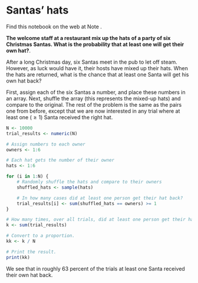 # Santas' hats


Find this notebook on the web at Note .

**The welcome staff at a restaurant mix up the hats of a party of six
Christmas Santas. What is the probability that at least one will get
their own hat?**.

After a long Christmas day, six Santas meet in the pub to let off steam.
However, as luck would have it, their hosts have mixed up their hats.
When the hats are returned, what is the chance that at least one Santa
will get his own hat back?

First, assign each of the six Santas a number, and place these numbers
in an array. Next, shuffle the array (this represents the mixed-up hats)
and compare to the original. The rest of the problem is the same as the
pairs one from before, except that we are now interested in any trial
where at least one ($\ge
1$) Santa received the right hat.

```r
N <- 10000
trial_results <- numeric(N)

# Assign numbers to each owner
owners <- 1:6

# Each hat gets the number of their owner
hats <- 1:6

for (i in 1:N) {
    # Randomly shuffle the hats and compare to their owners
    shuffled_hats <- sample(hats)

    # In how many cases did at least one person get their hat back?
    trial_results[i] <- sum(shuffled_hats == owners) >= 1
}

# How many times, over all trials, did at least one person get their hat back?
k <- sum(trial_results)

# Convert to a proportion.
kk <- k / N

# Print the result.
print(kk)
```

We see that in roughly 63 percent of the trials at least one Santa
received their own hat back.
